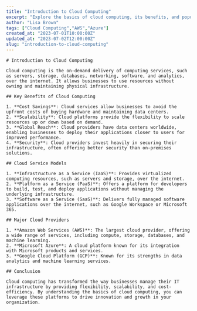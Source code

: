 ```yaml
---
title: "Introduction to Cloud Computing"
excerpt: "Explore the basics of cloud computing, its benefits, and popular cloud service providers."
author: "Lisa Brown"
tags: ["Cloud Computing","AWS","Azure"]
created_at: "2023-07-01T10:00:00Z"
updated_at: "2023-07-02T12:00:00Z"
slug: "introduction-to-cloud-computing"
---
```


    # Introduction to Cloud Computing
    
    Cloud computing is the on-demand delivery of computing services, such as servers, storage, databases, networking, software, and analytics, over the internet. It allows businesses to use resources without owning and maintaining physical infrastructure.
    
    ## Key Benefits of Cloud Computing
    
    1. **Cost Savings**: Cloud services allow businesses to avoid the upfront costs of buying hardware and maintaining data centers.
    2. **Scalability**: Cloud platforms provide the flexibility to scale resources up or down based on demand.
    3. **Global Reach**: Cloud providers have data centers worldwide, enabling businesses to deploy their applications closer to users for improved performance.
    4. **Security**: Cloud providers invest heavily in securing their infrastructure, often offering better security than on-premises solutions.
    
    ## Cloud Service Models
    
    1. **Infrastructure as a Service (IaaS)**: Provides virtualized computing resources, such as servers and storage, over the internet.
    2. **Platform as a Service (PaaS)**: Offers a platform for developers to build, test, and deploy applications without managing the underlying infrastructure.
    3. **Software as a Service (SaaS)**: Delivers fully managed software applications over the internet, such as Google Workspace or Microsoft 365.
    
    ## Major Cloud Providers
    
    1. **Amazon Web Services (AWS)**: The largest cloud provider, offering a wide range of services, including compute, storage, databases, and machine learning.
    2. **Microsoft Azure**: A cloud platform known for its integration with Microsoft products and services.
    3. **Google Cloud Platform (GCP)**: Known for its strengths in data analytics and machine learning services.
    
    ## Conclusion
    
    Cloud computing has transformed the way businesses manage their IT infrastructure by providing flexibility, scalability, and cost-efficiency. By understanding the basics of cloud computing, you can leverage these platforms to drive innovation and growth in your organization.
        